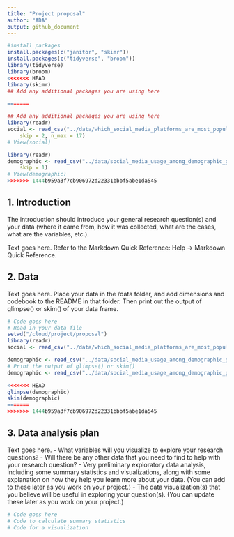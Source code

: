 ```yaml
---
title: "Project proposal"
author: "ADA"
output: github_document
---
```


```r
#install packages 
install.packages(c("janitor", "skimr"))
install.packages(c("tidyverse", "broom"))
library(tidyverse)
library(broom)
<<<<<<< HEAD
library(skimr)
## Add any additional packages you are using here

=======

## Add any additional packages you are using here
library(readr)
social <- read_csv("../data/which_social_media_platforms_are_most_popular_data_2024-11-13.csv", 
    skip = 2, n_max = 17)
# View(social)

library(readr)
demographic <- read_csv("../data/social_media_usage_among_demographic_groups - Sheet1 (1).csv", 
    skip = 1)
# View(demographic)
>>>>>>> 1444b959a3f7cb906972d22331bbbf5abe1da545
```

## 1. Introduction

The introduction should introduce your general research question(s) and your data (where it came from, how it was collected, what are the cases, what are the variables, etc.).

Text goes here. Refer to the Markdown Quick Reference: Help -> Markdown Quick Reference. 

## 2. Data

Text goes here. Place your data in the /data folder, and add dimensions and codebook to the README in that folder. Then print out the output of glimpse() or skim() of your data frame.

```r
# Code goes here
# Read in your data file
setwd("/cloud/project/proposal")
library(readr)
social <- read_csv("../data/which_social_media_platforms_are_most_popular_data_2024-11-13.csv", skip = 2, n_max = 17)

demographic <- read_csv("../data/social_media_usage_among_demographic_groups - Sheet1 (1).csv", skip = 1)
# Print the output of glimpse() or skim()
demographic <- read_csv("../data/social_media_usage_among_demographic_groups - Sheet1 (1).csv", skip = 1)

<<<<<<< HEAD
glimpse(demographic)
skim(demographic)
=======
>>>>>>> 1444b959a3f7cb906972d22331bbbf5abe1da545

```

## 3. Data analysis plan

Text goes here.
- What variables will you visualize to explore your research questions?
- Will there be any other data that you need to find to help with your research question?
- Very preliminary exploratory data analysis, including some summary statistics and visualizations, along with some explanation on how they help you learn more about your data. (You can add to these later as you work on your project.)
- The data visualization(s) that you believe will be useful in exploring your question(s). (You can update these later as you work on your project.)


```r
# Code goes here
# Code to calculate summary statistics
# Code for a visualization
```
